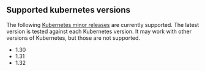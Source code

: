 ## Supported kubernetes versions

The following [Kubernetes minor releases][k8s-releases] are currently supported.
The latest version is tested against each Kubernetes version. It may work with
other versions of Kubernetes, but those are not supported.

* 1.30
* 1.31
* 1.32

[k8s-releases]: https://kubernetes.io/releases/
